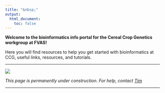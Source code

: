```yaml
---
title: "&nbsp;"
output: 
  html_document:
    toc: false
---
```


**Welcome to the bioinformatics info portal for the Cereal Crop Genetics workgroup at FVAS!**

Here you will find resources to help you get started with bioinformatics at CCG, useful links, resources, and tutorials.

------------------------------------------------------------------------

![](images/barleyfield.jpg)

*This page is permanently under construction. For help, contact [Tim](mailto:%20tim.rabanuswallace@unimelb.edu.au)*

------------------------------------------------------------------------
